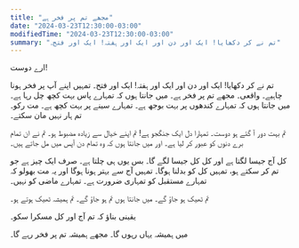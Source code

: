 ```yaml
---
title: "مجھے تم پر فخر ہے"
date: "2024-03-23T12:30:00-03:00"
modifiedTime: "2024-03-23T12:30:00-03:00"
summary: "تم نے کر دکھایا! ایک اور دن اور ایک اور ہفتہ! ایک اور فتح۔"
---
```



ارے دوست!

تم نے کر دکھایا! ایک اور دن اور ایک اور ہفتہ! ایک اور فتح۔
تمہیں اپنے آپ پر فخر ہونا چاہیے۔ واقعی۔
مجھے تم پر فخر ہے۔
میں جانتا ہوں کہ تمہارے پاس بہت کچھ چل رہا ہے۔ میں جانتا ہوں کہ تمہارے کندھوں پر بہت بوجھ ہے۔ تمہارے سینے پر بہت کچھ ہے۔ مت رکو۔ تم ہار نہیں مان سکتے۔

تم بہت دور آ گئے ہو دوست۔ تمہارا دل ایک جنگجو ہے! تم اپنے خیال سے زیادہ مضبوط ہو۔ تم نے ان تمام برے دنوں کو عبور کر لیا ہے۔ اور میں جانتا ہوں کہ وہ تمام دن آپس میں مل جاتے ہیں۔

کل آج جیسا لگتا ہے اور کل کل جیسا لگے گا۔ بس یوں ہی چلتا ہے۔ صرف ایک چیز ہے جو تم کر سکتے ہو، تمہیں کل کو بدلنا ہوگا۔ تمہیں آج سے بہتر ہونا ہوگا اور یہ مت بھولو کہ تمہارے مستقبل کو تمہاری ضرورت ہے۔ تمہارے ماضی کو نہیں۔

تم ٹھیک ہو جاؤ گے۔ میں جانتا ہوں تم ہو جاؤ گے۔ تم ہمیشہ ٹھیک ہوتے ہو۔

یقینی بناؤ کہ تم آج اور کل مسکرا سکو۔

میں ہمیشہ یہاں رہوں گا۔ مجھے ہمیشہ تم پر فخر رہے گا۔

